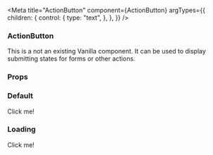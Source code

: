 

<Meta
  title="ActionButton"
  component={ActionButton}
  argTypes={{
    children: {
      control: {
        type: "text",
      },
    },
  }}
/>

### ActionButton

This is a not an existing Vanilla component. It can be used to display submitting states for forms or other actions.

### Props

<ArgsTable of={ActionButton} />

### Default

<Canvas>
  <Story name="Default">
    <ActionButton appearance="positive">Click me!</ActionButton>
  </Story>
</Canvas>

### Loading

<Canvas>
  <Story name="Loading">
    <ActionButton appearance="positive" loading disabled>Click me!</ActionButton>
  </Story>
</Canvas>
